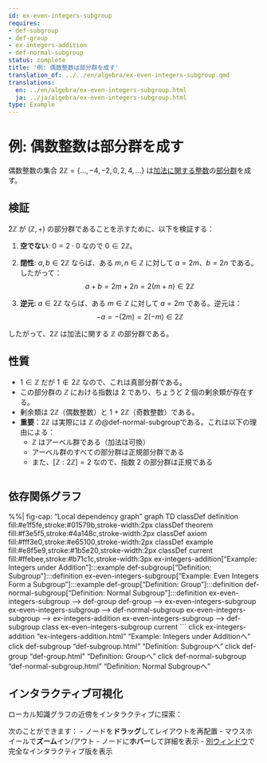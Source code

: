 ```yaml
---
id: ex-even-integers-subgroup
requires:
- def-subgroup
- def-group
- ex-integers-addition
- def-normal-subgroup
status: complete
title: '例: 偶数整数は部分群を成す'
translation_of: ../../en/algebra/ex-even-integers-subgroup.qmd
translations:
  en: ../en/algebra/ex-even-integers-subgroup.html
  ja: ../ja/algebra/ex-even-integers-subgroup.html
type: Example
---
```


# 例: 偶数整数は部分群を成す

偶数整数の集合 $2\mathbb{Z} = \{..., -4, -2, 0, 2, 4, ...\}$ は[加法に関する整数](ex-integers-addition.qmd)の[部分群](def-subgroup.qmd)を成す。

## 検証

$2\mathbb{Z}$ が $(\mathbb{Z}, +)$ の部分群であることを示すために、以下を検証する：

1. **空でない**: $0 = 2 \cdot 0$ なので $0 \in 2\mathbb{Z}$。

2. **閉性**: $a, b \in 2\mathbb{Z}$ ならば、ある $m, n \in \mathbb{Z}$ に対して $a = 2m$、$b = 2n$ である。したがって：
   $$a + b = 2m + 2n = 2(m + n) \in 2\mathbb{Z}$$

3. **逆元**: $a \in 2\mathbb{Z}$ ならば、ある $m \in \mathbb{Z}$ に対して $a = 2m$ である。逆元は：
   $$-a = -(2m) = 2(-m) \in 2\mathbb{Z}$$

したがって、$2\mathbb{Z}$ は加法に関する $\mathbb{Z}$ の部分群である。

## 性質

- $1 \in \mathbb{Z}$ だが $1 \notin 2\mathbb{Z}$ なので、これは真部分群である。
- この部分群の $\mathbb{Z}$ における指数は 2 であり、ちょうど 2 個の剰余類が存在する。
- 剰余類は $2\mathbb{Z}$（偶数整数）と $1 + 2\mathbb{Z}$（奇数整数）である。
- **重要**：$2\mathbb{Z}$ は実際には $\mathbb{Z}$ の@def-normal-subgroupである。これは以下の理由による：
  - $\mathbb{Z}$ はアーベル群である（加法は可換）
  - アーベル群のすべての部分群は正規部分群である
  - また、$[{\mathbb{Z} : 2\mathbb{Z}}] = 2$ なので、指数 2 の部分群は正規である

```mermaid
```

## 依存関係グラフ

%%| fig-cap: "Local dependency graph"
graph TD
    classDef definition fill:#e1f5fe,stroke:#01579b,stroke-width:2px
    classDef theorem fill:#f3e5f5,stroke:#4a148c,stroke-width:2px
    classDef axiom fill:#fff3e0,stroke:#e65100,stroke-width:2px
    classDef example fill:#e8f5e9,stroke:#1b5e20,stroke-width:2px
    classDef current fill:#ffebee,stroke:#b71c1c,stroke-width:3px
    ex-integers-addition["Example: Integers under Addition"]:::example
    def-subgroup["Definition: Subgroup"]:::definition
    ex-even-integers-subgroup["Example: Even Integers Form a Subgroup"]:::example
    def-group["Definition: Group"]:::definition
    def-normal-subgroup["Definition: Normal Subgroup"]:::definition
    ex-even-integers-subgroup --> def-group
    def-group --> ex-even-integers-subgroup
    ex-even-integers-subgroup --> def-normal-subgroup
    ex-even-integers-subgroup --> ex-integers-addition
    ex-even-integers-subgroup --> def-subgroup
    class ex-even-integers-subgroup current
```
    click ex-integers-addition "ex-integers-addition.html" "Example: Integers under Additionへ"
    click def-subgroup "def-subgroup.html" "Definition: Subgroupへ"
    click def-group "def-group.html" "Definition: Groupへ"
    click def-normal-subgroup "def-normal-subgroup.html" "Definition: Normal Subgroupへ"

## インタラクティブ可視化

ローカル知識グラフの近傍をインタラクティブに探索：

::: {.graph-viz data-id="ex-even-integers-subgroup" data-width="700" data-height="500"}
:::

次のことができます：
- ノードを**ドラッグ**してレイアウトを再配置
- マウスホイールで**ズーム**イン/アウト
- ノードに**ホバー**して詳細を表示
- [別ウィンドウ](../../output/interactive/ex-even-integers-subgroup.html){target="_blank"}で完全なインタラクティブ版を表示
